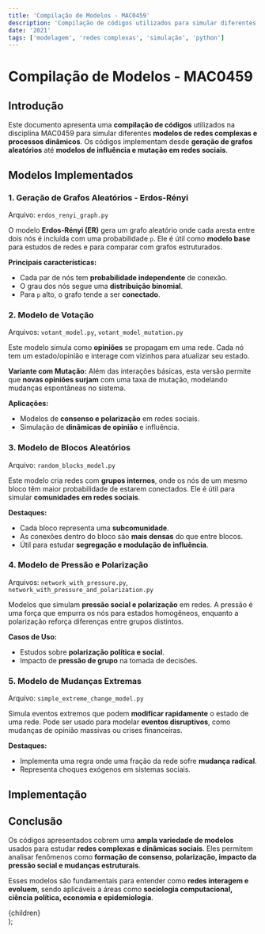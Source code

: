 ```yaml
---
title: 'Compilação de Modelos - MAC0459'
description: 'Compilação de códigos utilizados para simular diferentes modelos estudados na disciplina.'
date: '2021'
tags: ['modelagem', 'redes complexas', 'simulação', 'python']
---
```


# Compilação de Modelos - MAC0459

## Introdução

Este documento apresenta uma **compilação de códigos** utilizados na disciplina MAC0459 para simular diferentes **modelos de redes complexas e processos dinâmicos**. Os códigos implementam desde **geração de grafos aleatórios** até **modelos de influência e mutação em redes sociais**.

## Modelos Implementados

### 1. **Geração de Grafos Aleatórios - Erdos-Rényi**
Arquivo: `erdos_renyi_graph.py`

O modelo **Erdos-Rényi (ER)** gera um grafo aleatório onde cada aresta entre dois nós é incluída com uma probabilidade `p`. Ele é útil como **modelo base** para estudos de redes e para comparar com grafos estruturados.

**Principais características:**
- Cada par de nós tem **probabilidade independente** de conexão.
- O grau dos nós segue uma **distribuição binomial**.
- Para `p` alto, o grafo tende a ser **conectado**.

### 2. **Modelo de Votação**
Arquivos: `votant_model.py`, `votant_model_mutation.py`

Este modelo simula como **opiniões** se propagam em uma rede. Cada nó tem um estado/opinião e interage com vizinhos para atualizar seu estado.

**Variante com Mutação:** 
Além das interações básicas, esta versão permite que **novas opiniões surjam** com uma taxa de mutação, modelando mudanças espontâneas no sistema.

**Aplicações:**
- Modelos de **consenso e polarização** em redes sociais.
- Simulação de **dinâmicas de opinião** e influência.

### 3. **Modelo de Blocos Aleatórios**
Arquivo: `random_blocks_model.py`

Este modelo cria redes com **grupos internos**, onde os nós de um mesmo bloco têm maior probabilidade de estarem conectados. Ele é útil para simular **comunidades em redes sociais**.

**Destaques:**
- Cada bloco representa uma **subcomunidade**.
- As conexões dentro do bloco são **mais densas** do que entre blocos.
- Útil para estudar **segregação e modulação de influência**.

### 4. **Modelo de Pressão e Polarização**
Arquivos: `network_with_pressure.py`, `network_with_pressure_and_polarization.py`

Modelos que simulam **pressão social e polarização** em redes. A pressão é uma força que empurra os nós para estados homogêneos, enquanto a polarização reforça diferenças entre grupos distintos.

**Casos de Uso:**
- Estudos sobre **polarização política e social**.
- Impacto de **pressão de grupo** na tomada de decisões.

### 5. **Modelo de Mudanças Extremas**
Arquivo: `simple_extreme_change_model.py`

Simula eventos extremos que podem **modificar rapidamente** o estado de uma rede. Pode ser usado para modelar **eventos disruptivos**, como mudanças de opinião massivas ou crises financeiras.

**Destaques:**
- Implementa uma regra onde uma fração da rede sofre **mudança radical**.
- Representa choques exógenos em sistemas sociais.


## Implementação


<CodeBrowser 
    rootDir="ime/MAE5908" 
    defaultOpenFile="erdos_renyi_graph.py" 
/>

## Conclusão

Os códigos apresentados cobrem uma **ampla variedade de modelos** usados para estudar **redes complexas e dinâmicas sociais**. Eles permitem analisar fenômenos como **formação de consenso, polarização, impacto da pressão social e mudanças estruturais**.

Esses modelos são fundamentais para entender como **redes interagem e evoluem**, sendo aplicáveis a áreas como **sociologia computacional, ciência política, economia e epidemiologia**.

  <article className="prose prose-lg max-w-none">
    {children}
  </article>
);

